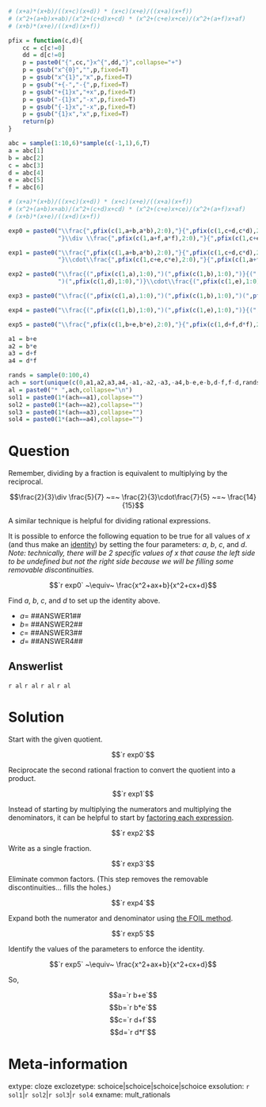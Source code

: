 ```r
# (x+a)*(x+b)/((x+c)(x+d)) * (x+c)(x+e)/((x+a)(x+f))
# (x^2+(a+b)x+ab)/(x^2+(c+d)x+cd) * (x^2+(c+e)x+ce)/(x^2+(a+f)x+af)
# (x+b)*(x+e)/((x+d)(x+f))

pfix = function(c,d){
    cc = c[c!=0]
    dd = d[c!=0]
    p = paste0("{",cc,"}x^{",dd,"}",collapse="+")
    p = gsub("x^{0}","",p,fixed=T)
    p = gsub("x^{1}","x",p,fixed=T)
    p = gsub("+{-","-{",p,fixed=T)
    p = gsub("+{1}x","+x",p,fixed=T)
    p = gsub("-{1}x","-x",p,fixed=T)
    p = gsub("{-1}x","-x",p,fixed=T)
    p = gsub("{1}x","x",p,fixed=T)
    return(p)
}

abc = sample(1:10,6)*sample(c(-1,1),6,T)
a = abc[1]
b = abc[2]
c = abc[3]
d = abc[4]
e = abc[5]
f = abc[6]

# (x+a)*(x+b)/((x+c)(x+d)) * (x+c)(x+e)/((x+a)(x+f))
# (x^2+(a+b)x+ab)/(x^2+(c+d)x+cd) * (x^2+(c+e)x+ce)/(x^2+(a+f)x+af)
# (x+b)*(x+e)/((x+d)(x+f))

exp0 = paste0("\\frac{",pfix(c(1,a+b,a*b),2:0),"}{",pfix(c(1,c+d,c*d),2:0),
              "}\\div \\frac{",pfix(c(1,a+f,a*f),2:0),"}{",pfix(c(1,c+e,c*e),2:0),"}")

exp1 = paste0("\\frac{",pfix(c(1,a+b,a*b),2:0),"}{",pfix(c(1,c+d,c*d),2:0),
              "}\\cdot\\frac{",pfix(c(1,c+e,c*e),2:0),"}{",pfix(c(1,a+f,a*f),2:0),"}")

exp2 = paste0("\\frac{(",pfix(c(1,a),1:0),")(",pfix(c(1,b),1:0),")}{(",pfix(c(1,c),1:0),
              ")(",pfix(c(1,d),1:0),")}\\cdot\\frac{(",pfix(c(1,e),1:0),")(",pfix(c(1,c),1:0),")}{(",pfix(c(1,a),1:0),")(",pfix(c(1,f),1:0),")}")

exp3 = paste0("\\frac{(",pfix(c(1,a),1:0),")(",pfix(c(1,b),1:0),")(",pfix(c(1,e),1:0),")(",pfix(c(1,c),1:0),")}{(",pfix(c(1,c),1:0),")(",pfix(c(1,d),1:0),")(",pfix(c(1,a),1:0),")(",pfix(c(1,f),1:0),")}")

exp4 = paste0("\\frac{(",pfix(c(1,b),1:0),")(",pfix(c(1,e),1:0),")}{(",pfix(c(1,d),1:0),")(",pfix(c(1,f),1:0),")}")

exp5 = paste0("\\frac{",pfix(c(1,b+e,b*e),2:0),"}{",pfix(c(1,d+f,d*f),2:0),"}",collapse="")

a1 = b+e
a2 = b*e
a3 = d+f
a4 = d*f

rands = sample(0:100,4)
ach = sort(unique(c(0,a1,a2,a3,a4,-a1,-a2,-a3,-a4,b-e,e-b,d-f,f-d,rands,-rands)))
al = paste0("* ",ach,collapse="\n")
sol1 = paste0(1*(ach==a1),collapse="")
sol2 = paste0(1*(ach==a2),collapse="")
sol3 = paste0(1*(ach==a3),collapse="")
sol4 = paste0(1*(ach==a4),collapse="")

```

Question
========

Remember, dividing by a fraction is equivalent to multiplying by the reciprocal.

$$\frac{2}{3}\div \frac{5}{7} ~=~ \frac{2}{3}\cdot\frac{7}{5} ~=~ \frac{14}{15}$$

A similar technique is helpful for dividing rational expressions.

It is possible to enforce the following equation to be true for all values of $x$ (and thus make an [identity](https://en.wikipedia.org/wiki/Identity_(mathematics))) by setting the four parameters: $a$, $b$, $c$, and $d$. *Note: technically, there will be 2 specific values of $x$ that cause the left side to be undefined but not the right side because we will be filling some removable discontinuities.*

$$`r exp0` ~\equiv~ \frac{x^2+ax+b}{x^2+cx+d}$$

Find $a$, $b$, $c$, and $d$ to set up the identity above.

* $a=$ ##ANSWER1##
* $b=$ ##ANSWER2##
* $c=$ ##ANSWER3##
* $d=$ ##ANSWER4##


Answerlist
--------

`r al`
`r al`
`r al`
`r al`


Solution
========

Start with the given quotient.

$$`r exp0`$$

Reciprocate the second rational fraction to convert the quotient into a product.

$$`r exp1`$$

Instead of starting by multiplying the numerators and multiplying the denominators, it can be helpful to start by [factoring each expression](https://www.khanacademy.org/math/algebra/x2f8bb11595b61c86:quadratics-multiplying-factoring/x2f8bb11595b61c86:factor-quadratics-intro/a/factoring-quadratics-leading-coefficient-1).

$$`r exp2`$$

Write as a single fraction.

$$`r exp3`$$

Eliminate common factors. (This step removes the removable discontinuities... fills the holes.)

$$`r exp4`$$

Expand both the numerator and denominator using [the FOIL method](https://en.wikipedia.org/wiki/FOIL_method).

$$`r exp5`$$

Identify the values of the parameters to enforce the identity.

$$`r exp5` ~\equiv~ \frac{x^2+ax+b}{x^2+cx+d}$$

So,

$$a=`r b+e`$$
$$b=`r b*e`$$
$$c=`r d+f`$$
$$d=`r d*f`$$


Meta-information
============
extype: cloze
exclozetype: schoice|schoice|schoice|schoice
exsolution: `r sol1`|`r sol2`|`r sol3`|`r sol4`
exname: mult_rationals